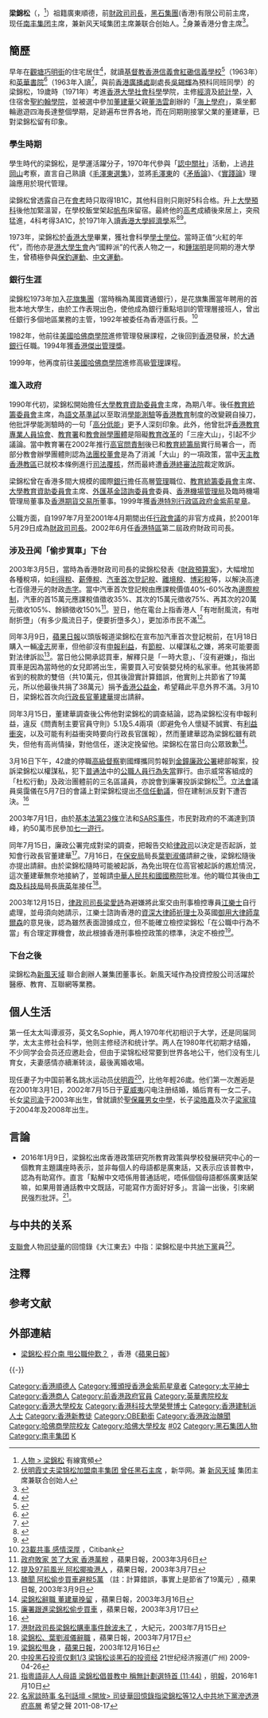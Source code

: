 {{Infobox officeholder
|name = 梁錦松
| native_name = Antony Leung Kam-chung
|honorific-suffix = [[金紫荊星章|GBS]] [[大英帝國勳章|OBE]] [[太平紳士|JP]]
|image =Antony Leung - Annual Meeting of the New Champions Dalian 2009.jpg
|image_caption = 梁錦松於[[世界經濟論壇|世界經濟論壇]]
|office = {{HKSAR}}<br/>第2任[[香港特別行政區財政司司長|財政司司長]]
|term_start = 2001年5月29日
|term_end = 2003年7月16日
|chief-executive = [[董建華|董建華]]
|predecessor= [[曾蔭權|曾蔭權]]
|successor  = [[唐英年|唐英年]]
|birth_date = {{birth date and age|df=yes|1952|1|29}}
|birth_place= {{HKG-1945}}
|nationality = {{CNHK}}
|occupation = [[黑石集團|黑石集團]](香港)有限公司前主席及董事<br />[[南丰集团|南丰集团]]主席<br />[[南開大學|南開大學]]客座教授
|spouse=谭淑芬<br/>（1980年代初－1998年）<br/>[[伏明霞|伏明霞]] <br/>（2002年－)<br/>
|children=梁司渝<br/>梁皓嘉<br>梁家瑋
|alma_mater = 基督教香港信義會紅磡信義學校<br>[[英華書院|英華書院]]<br>[[香港大學|香港大學]]<br>[[哈佛商學院|哈佛商學院]]
|religion = [[基督教|基督教]]
}}
'''梁錦松'''{{GBSHK}}{{OBE}}{{JP}}（{{lang-en|Antony Leung Kam-chung}}，{{bd|1952年|1月29日}}<ref>[http://cablenews.i-cable.com/reference/people/ref-people-gov-0012.html 人物 > 梁錦松] {{Wayback|url=http://cablenews.i-cable.com/reference/people/ref-people-gov-0012.html |date=20200327222255 }} 有線寬頻</ref>）祖籍廣東順德，前[[香港特別行政區財政司司長|財政司司長]]，[[黑石集團|黑石集團]](香港)有限公司前主席，现任[[南丰集团|南丰集团]]主席，兼新风天域集团主席兼联合创始人。<ref name="测试">[http://news.xinhuanet.com/house/gz/2013-11-21/c_118235873.htm 伏明霞丈夫梁锦松加盟南丰集团 曾任黑石主席] {{Wayback|url=http://news.xinhuanet.com/house/gz/2013-11-21/c_118235873.htm |date=20140408220515 }}，新华网。兼 [http://www.new-frontier.com 新风天域] {{Wayback|url=http://www.new-frontier.com/ |date=20140517194756 }}集团主席兼联合创始人</ref>身兼{{link-en|國際小母牛|Heifer International}}香港分會主席<ref>{{cite web |url=http://www.heiferhk.org/index.php/chi/inside-heifer/board-of-directors/ |title=關於小母牛 > 香港董事局 國際小母牛香港分會 主席 存档副本 |accessdate=2010-02-26 |deadurl=yes |archiveurl=https://web.archive.org/web/20100213192306/http://www.heiferhk.org/index.php/chi/inside-heifer/board-of-directors/ |archivedate=2010-02-13 }}</ref>。

== 簡歷 ==
早年在[[觀塘|觀塘]][[巧明街|巧明街]]的住宅居住<ref>{{cite web |url=https://www.channelb.org/tc/audio/%E6%8A%95%E8%B3%87b%E4%B8%96%E4%BB%A3%E5%90%B3%E9%8C%AB%E8%BC%9D%E5%B0%88%E8%A8%AA%E4%B8%80 |title=投資B世代 — 吳錫輝專訪(一) |last= |first= |date=2013-10-13 |website= |publisher=佛門網 |access-date=2021-10-28 |quote= |archive-date=2021-10-28 |archive-url=https://web.archive.org/web/20211028062115/https://www.channelb.org/tc/audio/%E6%8A%95%E8%B3%87b%E4%B8%96%E4%BB%A3%E5%90%B3%E9%8C%AB%E8%BC%9D%E5%B0%88%E8%A8%AA%E4%B8%80 |dead-url=no }}</ref>{{noteTag|name=守下留情20181120|關於梁錦松成長地及與吳錫輝為預科同班同學的資料出自香港電台第二台廣播節目《守下留情》於2018年11月20日播出的吳錫輝訪問。}}，就讀[[基督教香港信義會紅磡信義學校|基督教香港信義會紅磡信義學校]]<ref name="基督教香港信義會紅磡信義學校校友成就">{{Cite web |url=http://www.hhlps.edu.hk/index.php/2014-08-14-14-59-45/2015-10-12-09-11-46 |title=基督教香港信義會紅磡信義學校校友成就，2014年/2015年 |access-date=2018-07-10 |archive-url=https://web.archive.org/web/20180323113018/http://www.hhlps.edu.hk/index.php/2014-08-14-14-59-45/2015-10-12-09-11-46 |archive-date=2018-03-23 |dead-url=yes }}</ref>（1963年）和[[英華書院|英華書院]]<ref>{{Cite web|title=梁錦松：喺「英華」訓廚房嗰兩年改寫咗我人生|url=https://www.mpweekly.com/culture/%e8%8b%b1%e8%8f%af-%e5%90%8d%e6%a0%a1-%e5%85%a8%e4%ba%ba%e6%95%99%e8%82%b2-88729|accessdate=2019-07-07|date=2018-12-06|work=明周文化|language=en-US|archive-date=2019-07-07|archive-url=https://web.archive.org/web/20190707174805/https://www.mpweekly.com/culture/%e8%8b%b1%e8%8f%af-%e5%90%8d%e6%a0%a1-%e5%85%a8%e4%ba%ba%e6%95%99%e8%82%b2-88729|dead-url=no}}</ref>（1963年入讀<ref>{{cite news |title=小學升中考試揭曉 |url=https://mmis.hkpl.gov.hk/coverpage/-/coverpage/view?_coverpage_WAR_mmisportalportlet_hsf=%E7%95%A2%E6%A5%AD%E5%85%B8%E7%A6%AE&p_r_p_-1078056564_c=QF757YsWv5%2FH7zGe%2FKF%2BFIFdJu7Hy5hO&_coverpage_WAR_mmisportalportlet_o=647&_coverpage_WAR_mmisportalportlet_actual_q=%28%20verbatim_dc.collection%3A%28%22Old%5C%20HK%5C%20Newspapers%22%29%20%29%20AND+%28%20%28%20allTermsMandatory%3A%28true%29%20OR+all_dc.title%3A%28%E7%95%A2%E6%A5%AD%E5%85%B8%E7%A6%AE%29%20OR+all_dc.creator%3A%28%E7%95%A2%E6%A5%AD%E5%85%B8%E7%A6%AE%29%20OR+all_dc.contributor%3A%28%E7%95%A2%E6%A5%AD%E5%85%B8%E7%A6%AE%29%20OR+all_dc.subject%3A%28%E7%95%A2%E6%A5%AD%E5%85%B8%E7%A6%AE%29%20OR+fulltext%3A%28%E7%95%A2%E6%A5%AD%E5%85%B8%E7%A6%AE%29%20OR+all_dc.description%3A%28%E7%95%A2%E6%A5%AD%E5%85%B8%E7%A6%AE%29%20%29%20%29&_coverpage_WAR_mmisportalportlet_sort_field=dc.publicationdate_bsort&_coverpage_WAR_mmisportalportlet_sort_order=desc&_coverpage_WAR_mmisportalportlet_filter=dc.publicationdate_dt%3A%5B1960-01-01T00%3A00%3A00Z+TO+1969-12-31T15%3A59%3A59Z%5D |page=26 |language= |publisher=華僑日報 | date=1963-07-15 |accessdate=2022-04-07 |quote= }}</ref>，與前[[香港電台|香港廣播處]]副處長[[吳錫輝|吳錫輝]]為預科同班同學{{noteTag|name=守下留情20181120}}）的梁錦松，19歲時（1971年）考進[[香港大學|香港大學]][[社會科學|社會科學]]學院，主修[[經濟|經濟]]及[[統計學|統計學]]，入住宿舍[[香港大學聖約翰學院|聖約翰學院]]，並被選中參加[[董建華|董建華]]父親[[董浩雲|董浩雲]]創辦的「[[海上學府|海上學府]]」，乘坐郵輪遨遊四海長達整個學期，足跡遍布世界各地，而在同期剛接掌父業的董建華，已對梁錦松留有印象。

=== 學生時期 ===
學生時代的梁錦松，是學運活躍分子，1970年代參與「[[認中關社|認中關社]]」活動，上過[[井岡山|井岡山]]考察，直言自己熟讀《[[毛澤東選集|毛澤東選集]]》，並將[[毛澤東|毛澤東]]的《[[矛盾論|矛盾論]]》、《[[實踐論|實踐論]]》理論應用於現代管理。

梁錦松曾透露自己在[[香港中學會考|會考]]時只取得1B1C，其他科目則只剛好5科合格。升上[[大學預科_(英式教育)|大學預科]]後他加緊溫習，在學校飯堂架起[[帆布|帆布]]床留宿。最終他的[[香港高等程度會考|高考]]成績後來居上，突飛猛進，4科考得3A1C，於1971年入讀[[香港大學|香港大學]][[經濟學|經濟學]]系<ref>{{Cite web |url=http://www.sohu.com/a/106425842_268181 |title=高考考多少分才有机会做香港特首？ |date=2016-07-18 |publisher=搜狐 |accessdate=2018-07-16 |archive-date=2018-07-16 |archive-url=https://web.archive.org/web/20180716223937/http://www.sohu.com/a/106425842_268181 |dead-url=no }}</ref><ref>{{Cite web |url=https://www.hk01.com/article/208753/ |title=成績論英雄？CY、林鄭亦曾會考失手　兩位財爺同樣無A |date=2018-07-11 |publisher=香港01}}</ref>。

1973年，梁錦松於[[香港大學|香港大學]]畢業，獲社會科學[[學士學位|學士學位]]。當時正值“火紅的年代”，而他亦是[[香港大學學生會|港大學生會]]內“國粹派”的代表人物之一，和[[鍾瑞明|鍾瑞明]]是同期的港大學生，曾積極參與[[保釣運動|保釣運動]]、[[中文運動|中文運動]]。

=== 銀行生涯 ===
梁錦松1973年加入[[花旗集團|花旗集團]]（當時稱為萬國寶通銀行），是花旗集團當年聘用的首批本地大學生，由於工作表現出色，使他成為銀行重點培訓的管理層接班人，曾出任銀行多個地區業務的主管，1992年被委任為香港區行長。<ref name="Citibank">[http://www.citibank.com.hk/citi200/chinese/200-years-innovation-leadership-2.htm?C-C2-TSOHI-WA-LSLM2 23載共事 感情深厚] {{webarchive|url=https://web.archive.org/web/20160305002529/http://www.citibank.com.hk/citi200/chinese/200-years-innovation-leadership-2.htm?C-C2-TSOHI-WA-LSLM2 |date=2016-03-05 }}，Citibank</ref>

1982年，他前往[[美國|美國]][[哈佛商學院|哈佛商學院]]進修管理發展課程，之後回到[[香港|香港]]發展，於[[摩根大通|大通銀行]]任職。1994年獲[[香港傑出管理獎|香港傑出管理獎]]。

1999年，他再度前往[[美國|美國]][[哈佛商學院|哈佛商學院]]進修高級[[管理|管理]]課程。

=== 進入政府 ===
1990年代初，梁錦松開始擔任[[大學教育資助委員會|大學教育資助委員會]]主席，為期八年。後任[[教育統籌委員會|教育統籌委員會]]主席，為[[語文基準試|語文基準試]]以至取消[[學能測驗|學能測驗]]等[[香港教育|香港教育]]制度的改變親自操刀，他批評學能測驗時的一句「[[高分低能|高分低能]]」更予人深刻印象。此外，他曾批評[[香港教育專業人員協會|香港教育專業人員協會]]、[[教育署|教育署]]和[[教會學校|教會辦學團體]]是阻礙[[香港教育制度改革|教育改革]]的「三座大山」，引起不少議論。當中教育署在2002年推行[[高官問責制|高官問責制]]後已和[[教育統籌局|教育統籌局]]實行局署合一，而部分教會辦學團體則認為[[法團校董會|法團校董會]]是為了消滅「大山」的一項政策，當中[[天主教香港教區|天主教香港教區]]已就校本條例進行[[司法覆核|司法覆核]]，然而最終遭[[香港特別行政區終審法院|香港終審法院]]裁定敗訴。

梁錦松曾在香港多間大規模的國際[[銀行|銀行]]擔任高層[[管理|管理]]職位、[[教育統籌委員會|教育統籌委員會]]主席、[[大學教育資助委員會|大學教育資助委員會]]主席、[[外匯基金諮詢委員會|外匯基金諮詢委員會]]委員、[[香港機場管理局|香港機場管理局]]及臨時機場管理局董事及[[香港期貨交易所|香港期貨交易所]]董事。1999年獲[[香港特別行政區政府|香港特別行政區政府]][[金紫荊星章|金紫荊星章]]。

公職方面，自1997年7月至2001年4月期間出任[[行政會議|行政會議]]的非官方成員，於2001年5月29日成為[[香港特別行政區財政司司長|財政司司長]]。2002年6月任[[香港特區|香港特區]]第二屆政府財政司司長。

===涉及丑闻「偷步買車」下台 ===
2003年3月5日，當時為香港財政司司長的梁錦松發表《[[香港政府財政預算案|財政預算案]]》，大幅增加各種稅項，如[[利得稅|利得稅]]、[[薪俸稅|薪俸稅]]、[[汽車首次登記稅|汽車首次登記稅]]、[[離境稅|離境稅]]、[[博彩稅|博彩稅]]等，以解決高達七百億港元的財政[[赤字|赤字]]。當中汽車首次登記稅由應課稅價值40%-60%改為[[邊際稅制|邊際稅制]]，汽車的首15萬元應課稅值徵收35%、其次的15萬元徵收75%、再其次的20萬元徵收105%、餘額徵收150%<ref name="Apple0306">[http://appledaily.atnext.com/template/apple/art_main.cfm?iss_id=20030306&sec_id=4104&subsec_id=11866&art_id=3156215 政府敗家 苦了大家 香港萬稅] {{webarchive|url=https://web.archive.org/web/20080305031808/http://www1.appledaily.atnext.com/template/apple/art_main.cfm?iss_id=20030306&sec_id=4104&subsec_id=11866&art_id=3156215 |date=2008-03-05 }}，蘋果日報，2003年3月6日</ref>。翌日，他在電台上指香港人「有咁耐風流，有咁耐折墮」（有多少風流日子，便要折墮多久），更加添市民不滿<ref name="Apple0307">[http://appledaily.atnext.com/template/apple/art_main.cfm?iss_id=20030306&sec_id=4104&subsec_id=11866&art_id=3156215 提及97前風光 阿松揶揄港人] {{webarchive|url=https://web.archive.org/web/20080305031808/http://www1.appledaily.atnext.com/template/apple/art_main.cfm?iss_id=20030306&sec_id=4104&subsec_id=11866&art_id=3156215 |date=2008-03-05 }}，蘋果日報，2003年3月7日</ref>。

同年3月9日，[[蘋果日報_(香港)|蘋果日報]]以頭版報道梁錦松在宣布加汽車首次登記稅前，在1月18日購入一輛[[凌志|凌志]]房車，但他卻沒有[[申報利益|申報利益]]，有[[節稅|節稅]]、以權謀私之嫌，將來可能要面對法律訴訟<ref name="Apple20030309">[http://appledaily.atnext.com/template/apple/art_main.cfm?iss_id=20030309&sec_id=4104&subsec_id=11866&art_id=3161764 醜聞 阿松偷步買車避稅5萬] {{webarchive|url=https://web.archive.org/web/20080305060924/http://www1.appledaily.atnext.com/template/apple/art_main.cfm?iss_id=20030309&sec_id=4104&subsec_id=11866&art_id=3161764 |date=2008-03-05 }}（註：計算錯誤，事實上是節省了19萬元）, 蘋果日報, 2003年3月9日</ref>。當日他公開承認買車，解釋只是「一時大意」、「沒有避嫌」，指出買車是因為當時他的女兒即將出生，需要買入可安裝嬰兒椅的私家車。他其後將節省到的稅款的雙倍（共10萬元，但其後證實計算錯誤，他實則上共節省了19萬元，所以他最後共捐了38萬元）捐予[[香港公益金|香港公益金]]，希望藉此平息外界不滿。3月10日，梁錦松首次向[[香港特別行政區行政長官|行政長官]][[董建華|董建華]]提出請辭。

同年3月15日，董建華調查後公佈他對梁錦松的調查結論，認為梁錦松沒有申報利益，違反《問責制主要官員守則》5.1及5.4兩項（即避免令人懷疑不誠實、有[[利益衝突|利益衝突]]，以及可能有利益衝突時要向行政長官匯報），然而董建華認為梁錦松雖有疏失，但他有高尚情操，對他信任，遂決定挽留他。梁錦松在當日向公眾致歉<ref name="Apple0316">[http://appledaily.atnext.com/template/apple/art_main.cfm?iss_id=20030316&sec_id=4104&subsec_id=11866&art_id=3175316 梁錦松辭職 董建華挽留] {{webarchive|url=https://web.archive.org/web/20080305060929/http://www1.appledaily.atnext.com/template/apple/art_main.cfm?iss_id=20030316&sec_id=4104&subsec_id=11866&art_id=3175316 |date=2008-03-05 }}，蘋果日報，2003年3月16日</ref>。

3月16日下午，42歲的停職[[高級督察|高級督察]]劉國輝攜同剪報到[[金鐘|金鐘]][[香港廉政公署|廉政公署]]總部報案，投訴梁錦松以權謀私，犯下[[普通法|普通法]]中的[[公職人員行為失當|公職人員行為失當]]罪行。由示威常客組成的「杜松行動」及政治團體前的三名區議員，亦說會到廉署投訴梁錦松<ref name="Apple0317">[http://appledaily.atnext.com/template/apple/art_main.cfm?iss_id=20030317&sec_id=4104&subsec_id=11866&art_id=3176171 廉署跟進梁錦松偷步買車] {{webarchive|url=https://web.archive.org/web/20080305060934/http://www1.appledaily.atnext.com/template/apple/art_main.cfm?iss_id=20030317&sec_id=4104&subsec_id=11866&art_id=3176171 |date=2008-03-05 }}，蘋果日報，2003年3月17日</ref>。[[香港立法會|立法會]]議員吳靄儀在5月7日的會議上對梁錦松提出[[不信任動議|不信任動議]]，但在建制派反對下遭否決。<ref>{{Cite web |url=http://www.legco.gov.hk/yr02-03/chinese/counmtg/voting/v0305072.htm |title=「對財政司司長投不信任票」議案投票結果 |accessdate=2013-06-03 |archive-date=2013-11-20 |archive-url=https://web.archive.org/web/20131120061936/http://www.legco.gov.hk/yr02-03/chinese/counmtg/voting/v0305072.htm |dead-url=no }}</ref>

2003年7月1日，由於[[香港基本法第23條|基本法第23條]]立法和[[SARS事件|SARS事件]]，市民對政府的不滿達到頂峰，約50萬市民參加[[香港七一遊行|七一遊行]]。

同年7月15日，廉政公署完成對梁的調查，把報告交給[[律政司|律政司]]以決定是否起訴，並知會行政長官董建華<ref name="epochtimes20030715">[http://www.epochtimes.com/b5/3/7/16/n343639.htm 港財政司長梁錦松購車事件餘波未了] {{Wayback|url=http://www.epochtimes.com/b5/3/7/16/n343639.htm |date=20070929155407 }}，大紀元，2003年7月15日</ref>。7月16日，在[[保安局_(香港)|保安局]]局長[[葉劉淑儀|葉劉淑儀]]請辭之後，梁錦松隨後亦提出請辭。由於梁錦松隨時可能被起訴，為免出現在位高官被起訴的尷尬情況，這次董建華無奈地接納了，並報請[[中華人民共和國國務院|中華人民共和國國務院]]批准。他的職位其後由[[工商及科技局|工商及科技局]]局長[[唐英年|唐英年]]接任<ref name="Apple0717">[http://appledaily.atnext.com/template/apple/art_main.cfm?iss_id=20030717&sec_id=4104&subsec_id=11866&art_id=3416421 梁錦松、葉劉淑儀辭職] {{webarchive|url=https://web.archive.org/web/20080305060940/http://www1.appledaily.atnext.com/template/apple/art_main.cfm?iss_id=20030717&sec_id=4104&subsec_id=11866&art_id=3416421 |date=2008-03-05 }}，蘋果日報，2003年7月17日</ref>。

2003年12月15日，[[律政司司長|律政司司長]][[梁愛詩|梁愛詩]]為避嫌將此案交由刑事檢控專員[[江樂士|江樂士]]自行處理，並毋須向她請示，江樂士諮詢香港的[[資深大律師|資深大律師]][[祈理士|祈理士]]及英國[[御用大律師|御用大律師]][[韋爾森|韋爾森]]的意見後，認為雖然表面證據成立，但不能確立檢控梁錦松「在公職中行為不當」有合理定罪機會，故此根據香港刑事檢控政策的標準，決定不檢控<ref name="Apple20031216">[http://appledaily.atnext.com/template/apple/art_main.cfm?iss_id=20031216&sec_id=4104&subsec_id=11866&art_id=3729569 梁錦松甩身] {{webarchive|url=https://web.archive.org/web/20080305060946/http://www1.appledaily.atnext.com/template/apple/art_main.cfm?iss_id=20031216&sec_id=4104&subsec_id=11866&art_id=3729569 |date=2008-03-05 }}，[[蘋果日報_(香港)|蘋果日報]]，2003年12月16日</ref>。

=== 下台之後 ===
梁錦松為[http://www.new-frontier.com 新風天域] {{Wayback|url=http://www.new-frontier.com/ |date=20140517194756 }}聯合創辦人兼集团董事长。新風天域作為投資控股公司活躍於醫療、教育、互聯網等業務。

== 個人生活 ==
第一任太太叫谭淑芬，英文名Sophie，两人1970年代初相识于大学，还是同届同学，太太主修社会科学，他则主修经济和统计学。两人在1980年代初期才结婚，不少同学会会员还应邀赴会，但由于梁锦松经常要到世界各地公干，他们没有生儿育女，夫妻感情亦續漸转淡，最後离婚收場。

现任妻子为中国前著名跳水运动员[[伏明霞|伏明霞]]<ref>[http://money.163.com/09/0426/10/57QO081300252G50.html 中投黑石投资仅剩1/3 梁锦松谈黑石的投资经] {{Wayback|url=http://money.163.com/09/0426/10/57QO081300252G50.html |date=20120705221342 }} 21世纪经济报道(广州) 2009-04-26</ref>，比他年輕26歲。他们第一次邂逅是在2001年3月1日，2002年7月15日于[[夏威夷|夏威夷]]闪电注册结婚，婚后育有一女二子。长女[[梁司渝|梁司渝]]于2003年出生，曾就讀於[[聖保羅男女中學|聖保羅男女中學]]，长子[[梁皓嘉|梁皓嘉]]及次子[[梁家瑋|梁家瑋]]于2004年及2008年出生。

== 言論 ==
* 2016年1月9日，梁錦松出席香港政策研究所教育政策與學校發展研究中心的一個教育主題講座時表示，並非每個人的母語都是廣東話，又表示应该普教中，認為有助寫作。直言「點解中文唔係用普通話呢，唔係個個母語都係廣東話架嘛，如果用普通話教中文既話，可能寫作方面好好多」。言論一出後，引來網民强烈批評。<ref>[https://news.mingpao.com/pns/%E6%B8%AF%E8%81%9E/article/20160110/s00002/1452363096862/%E6%8C%87%E7%B2%B5%E8%AA%9E%E9%9D%9E%E4%BA%BA%E4%BA%BA%E6%AF%8D%E8%AA%9E-%E6%A2%81%E9%8C%A6%E6%9D%BE%E5%80%A1%E6%99%AE%E6%95%99%E4%B8%AD-%E7%A8%B1%E7%84%A1%E8%A8%88%E5%8A%83%E9%81%B8%E7%89%B9%E9%A6%96-%E7%82%BA%E5%AD%90%E5%A5%B3%E5%87%BA%E5%B1%B1%E7%A0%94%E6%95%99%E8%82%B2 指粵語非人人母語 梁錦松倡普教中 稱無計劃選特首  (11:44)] {{Wayback|url=https://news.mingpao.com/pns/%E6%B8%AF%E8%81%9E/article/20160110/s00002/1452363096862/%E6%8C%87%E7%B2%B5%E8%AA%9E%E9%9D%9E%E4%BA%BA%E4%BA%BA%E6%AF%8D%E8%AA%9E-%E6%A2%81%E9%8C%A6%E6%9D%BE%E5%80%A1%E6%99%AE%E6%95%99%E4%B8%AD-%E7%A8%B1%E7%84%A1%E8%A8%88%E5%8A%83%E9%81%B8%E7%89%B9%E9%A6%96-%E7%82%BA%E5%AD%90%E5%A5%B3%E5%87%BA%E5%B1%B1%E7%A0%94%E6%95%99%E8%82%B2 |date=20200906010318 }}，[[明報|明報]]，2016年1月10日</ref>。

== 与中共的关系 ==
[[支聯會|支聯會]]人物[[司徒華|司徒華]]的回憶錄《大江東去》中指：梁錦松是中共[[地下黨|地下黨]]員<ref name="openmag">[http://big5.soundofhope.org/node/50269 名家談時事 名刊話壇 <開放> 司徒華回憶錄指梁錦松等12人中共地下黨滲透港府高層] {{Wayback|url=http://big5.soundofhope.org/node/50269 |date=20160126194231 }} 希望之聲 2011-08-17</ref>。

==注釋==
{{noteFoot}}

==参考文献==
{{Reflist}}

== 外部連結 ==
{{Commons category|LEUNG Kam-chung, Anthony}}
*[http://hk.apple.nextmedia.com/news/art/20130723/18345839 梁錦松‧程介南 甩公職仲歎？] {{Wayback|url=http://hk.apple.nextmedia.com/news/art/20130723/18345839 |date=20160813220755 }}，香港《[[蘋果日報_(香港)|蘋果日報]]》

{{-}}
{{start box}}
{{s-gov|{{HKSAR}}}}
{{s-bef |before = [[曾蔭權|曾蔭權]] }}
{{s-ttl |title = [[File:Hong_Kong_SAR_Regional_Emblem.svg|22px]] [[香港特別行政區財政司司長|香港特別行政區財政司司長]] |years = 2001年－2003年}}
{{s-aft |after = [[唐英年|唐英年]] }}
{{end box}}

{{hkce}}
{{南豐集團}}

{{DEFAULTSORT:L}}
[[Category:香港順德人|Category:香港順德人]]
[[Category:獲頒授香港金紫荊星章者|Category:獲頒授香港金紫荊星章者]]
[[Category:太平紳士|Category:太平紳士]]
[[Category:香港商人|Category:香港商人]]
[[Category:前香港政府官員|Category:前香港政府官員]]
[[Category:英華書院校友|Category:英華書院校友]]
[[Category:香港大學校友|Category:香港大學校友]]
[[Category:香港科技大學榮譽博士|Category:香港科技大學榮譽博士]]
[[Category:香港建制派人士|Category:香港建制派人士]]
[[Category:香港新教徒|Category:香港新教徒]]
[[Category:OBE勳銜|Category:OBE勳銜]]
[[Category:香港政治醜聞|Category:香港政治醜聞]]
[[Category:哈佛商學院校友|Category:哈佛商學院校友]]
[[Category:哈佛大學校友|Category:哈佛大學校友]]
[[Category:香港特別行政區財政司司長|#02]]
[[Category:黑石集团人物|Category:黑石集团人物]]
[[Category:南丰集团|Category:南丰集团]]
[[Category:梁姓|K]]